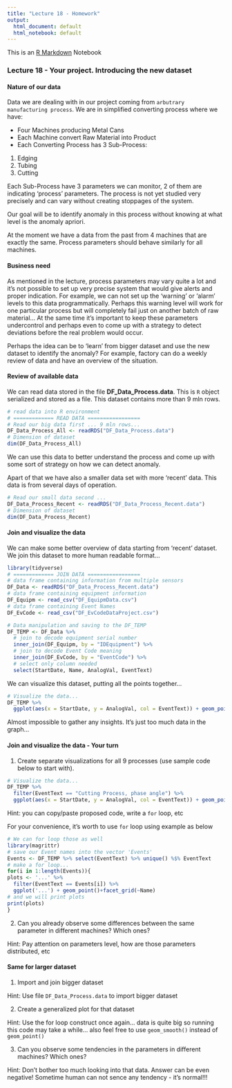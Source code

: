 ```yaml
---
title: "Lecture 18 - Homework"
output:
  html_document: default
  html_notebook: default
---
```


This is an [R Markdown](http://rmarkdown.rstudio.com) Notebook

### Lecture 18 - Your project. Introducing the new dataset

#### Nature of our data

Data we are dealing with in our project coming from `arbutrary manufacturing process`. We are in simplified converting process where we have:

* Four Machines producing Metal Cans
* Each Machine convert Raw Material into Product
* Each Converting Process has 3 Sub-Process:

1. Edging
2. Tubing
3. Cutting

Each Sub-Process have 3 parameters we can monitor, 2 of them are indicating 'process' parameters. The process is not yet studied very precisely and can vary without creating stoppages of the system.

Our goal will be to identify anomaly in this process without knowing at what level is the anomaly apriori.

At the moment we have a data from the past from 4 machines that are exactly the same. Process parameters should behave similarly for all machines.

#### Business need

As mentioned in the lecture, process parameters may vary quite a lot and it's not possible to set up very precise system that would give alerts and proper indication. For example, we can not set up the 'warning' or 'alarm' levels to this data programmatically. Perhaps this warning level will work for one particular process but will completely fail just on another batch of raw material... At the same time it's important to keep these parameters undercontrol and perhaps even to come up with a strategy to detect deviations before the real problem would occur.

Perhaps the idea can be to 'learn' from bigger dataset and use the new dataset to identify the anomaly? For example, factory can do a weekly review of data and have an overview of the situation.

#### Review of available data

We can read data stored in the file **DF_Data_Process.data**. This is `R` object serialized and stored as a file. This dataset contains more than 9 mln rows. 

```r
# read data into R environment
# ============= READ DATA =================
# Read our big data first ... 9 mln rows...
DF_Data_Process_All <- readRDS("DF_Data_Process.data")
# Dimension of dataset
dim(DF_Data_Process_All)
```

We can use this data to better understand the process and come up with some sort of strategy on how we can detect anomaly.

Apart of that we have also a smaller data set with more 'recent' data. This data is from several days of operation.

```r
# Read our small data second ... 
DF_Data_Process_Recent <- readRDS("DF_Data_Process_Recent.data")
# Dimension of dataset
dim(DF_Data_Process_Recent)
```

#### Join and visualize the data

We can make some better overview of data starting from 'recent' dataset. We join this dataset to more human readable format...

```r
library(tidyverse)
# ============= JOIN DATA =================
# data frame containing information from multiple sensors
DF_Data <- readRDS("DF_Data_Process_Recent.data")
# data frame containing equipment information
DF_Equipm <- read_csv("DF_EquipmData.csv")
# data frame containing Event Names
DF_EvCode <- read_csv("DF_EvCodeDataProject.csv")

# Data manipulation and saving to the DF_TEMP
DF_TEMP <- DF_Data %>% 
  # join to decode equipment serial number
  inner_join(DF_Equipm, by = "IDEquipment") %>% 
  # join to decode Event Code meaning
  inner_join(DF_EvCode, by = "EventCode") %>% 
  # select only column needed
  select(StartDate, Name, AnalogVal, EventText)
```

We can visualize this dataset, putting all the points together...

```r
# Visualize the data...
DF_TEMP %>% 
  ggplot(aes(x = StartDate, y = AnalogVal, col = EventText)) + geom_point()+facet_grid(~Name)
```

Almost impossible to gather any insights. It's just too much data in the graph...

#### Join and visualize the data - Your turn

1. Create separate visualizations for all 9 processes (use sample code below to start with).

```r
# Visualize the data...
DF_TEMP %>% 
  filter(EventText == "Cutting Process, phase angle") %>% 
  ggplot(aes(x = StartDate, y = AnalogVal, col = EventText)) + geom_point()+facet_grid(~Name)
```

Hint: you can copy/paste proposed code, write a `for` loop, etc

For your convenience, it's worth to use `for` loop using example as below

```r
# We can for loop those as well
library(magrittr)
# save our Event names into the vector 'Events'
Events <- DF_TEMP %>% select(EventText) %>% unique() %$% EventText
# make a for loop...
for(i in 1:length(Events)){
plots <- '...' %>% 
  filter(EventText == Events[i]) %>% 
  ggplot('...') + geom_point()+facet_grid(~Name) 
# and we will print plots
print(plots)
}
```


2. Can you already observe some differences between the same parameter in different machines? Which ones?

Hint: Pay attention on parameters level, how are those parameters distributed, etc

#### Same for larger dataset

1. Import and join bigger dataset

Hint: Use file `DF_Data_Process.data` to import bigger dataset

2. Create a generalized plot for that dataset

Hint: Use the for loop construct once again... data is quite big so running this code may take a while... also feel free to use `geom_smooth()` instead of `geom_point()`

3. Can you observe some tendencies in the parameters in different machines? Which ones?

Hint: Don't bother too much looking into that data. Answer can be even negative! Sometime human can not sence any tendency - it's normal!!!